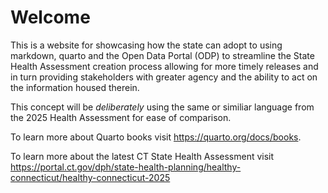 # Welcome {.unnumbered}

This is a website for showcasing how the state can adopt to using markdown,
quarto and the Open Data Portal (ODP) to streamline the State Health Assessment
creation process allowing for more timely releases and in turn providing
stakeholders with greater agency and the ability to act on the information
housed therein.

This concept will be *deliberately* using the same or similiar language from
the 2025 Health Assessment for ease of comparison.

To learn more about Quarto books visit <https://quarto.org/docs/books>.

To learn more about the latest CT State Health Assessment visit 
<https://portal.ct.gov/dph/state-health-planning/healthy-connecticut/healthy-connecticut-2025>
